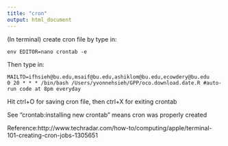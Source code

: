 ```yaml
---
title: "cron"
output: html_document
---
```


(In terminal)
create cron file by type in:
    
    env EDITOR=nano crontab -e
    
Then type in:

    MAILTO=ifhsieh@bu.edu,msaif@bu.edu,ashiklom@bu.edu,ecowdery@bu.edu 
    0 20 * * * /bin/bash /Users/yvonnehsieh/GPP/oco.download.date.R #auto-run code at 8pm everyday

Hit ctrl+O for saving cron file, then ctrl+X for exiting crontab

See "crontab:installing new crontab" means cron was properly created

Reference:http://www.techradar.com/how-to/computing/apple/terminal-101-creating-cron-jobs-1305651

